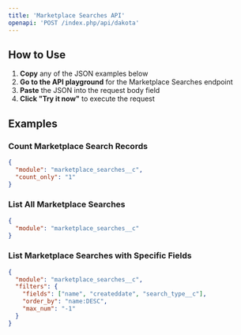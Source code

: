 ```yaml
---
title: 'Marketplace Searches API'
openapi: 'POST /index.php/api/dakota'
---
```


## How to Use

1. **Copy** any of the JSON examples below
2. **Go to the API playground** for the Marketplace Searches endpoint
3. **Paste** the JSON into the request body field
4. **Click "Try it now"** to execute the request

## Examples

### Count Marketplace Search Records
```json
{
  "module": "marketplace_searches__c",
  "count_only": "1"
}
```

### List All Marketplace Searches
```json
{
  "module": "marketplace_searches__c"
}
```

### List Marketplace Searches with Specific Fields
```json
{
  "module": "marketplace_searches__c",
  "filters": {
    "fields": ["name", "createddate", "search_type__c"],
    "order_by": "name:DESC",
    "max_num": "-1"
  }
}
``` 